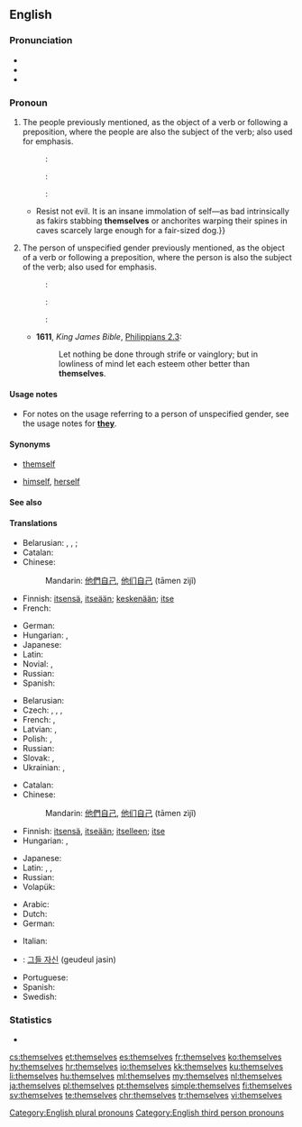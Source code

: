 ==English==

===Pronunciation===
* {{IPA|/ðɛmˈsɛlvz/|/ðəmˈsɛlvz/|lang=en}}
* {{audio|En-us-themselves.ogg|Audio (US)|lang=en}}
* {{hyphenation|them|selves|lang=en}}

===Pronoun===
{{en-pron|desc=personal pronoun}}

# {{n-g|The reflexive case of '''[[they]]''', the [[third-person]] plural [[personal pronoun]].}} The people previously mentioned, as the object of a verb or following a preposition, where the people are also the subject of the verb; also used for emphasis.
#: {{qualifier|reflexively}}: {{usex|lang=en|They’ve hurt '''themselves'''.}}
#: {{qualifier|after a preposition}}: {{usex|lang=en|They fought among '''themselves'''.}}
#: {{qualifier|for emphasis}}: {{usex|lang=en|They are going to try climbing Mount Everest '''themselves'''.}}
#* {{quote-book|year=1918|author={{w|W. B. Maxwell}}|chapter=16
|title=[http://openlibrary.org/works/OL1097634W The Mirror and the Lamp]
|passage=The preposterous altruism too!{{...}}Resist not evil. It is an insane immolation of self—as bad intrinsically as fakirs stabbing '''themselves''' or anchorites warping their spines in caves scarcely large enough for a fair-sized dog.}}
# {{n-g|The reflexive case of '''[[they]]''', the [[third-person]] singular [[personal pronoun]].}} The person of unspecified gender previously mentioned, as the object of a verb or following a preposition, where the person is also the subject of the verb; also used for emphasis.
#: {{qualifier|reflexively}}: {{usex|lang=en|Would whoever stole my phone please make '''themselves''' known.}}
#: {{qualifier|after a preposition}}: {{usex|lang=en|They’ve brought this on '''themselves'''.}}
#: {{qualifier|for emphasis}}: {{usex|lang=en|The children did this '''themselves'''.}}
#* '''1611''', ''King James Bible'', [[s:Bible (King James)/Philippians#Chapter 2|Philippians 2.3]]:
#*: Let nothing be done through strife or vainglory; but in lowliness of mind let each esteem other better than '''themselves'''.

====Usage notes====
* For notes on the usage referring to a person of unspecified gender, see the usage notes for '''[[they]]'''.

====Synonyms====
* {{sense|non-gender-specific, singular}} [[themself]]
* {{sense|gender-specific, singular}} [[himself]], [[herself]]

====See also====
{{English personal pronouns}}

====Translations====
{{trans-top|the reflexive case of they, the third-person plural personal pronoun}}
* Belarusian: {{t|be|сябе́|sc=Cyrl}} {{qualifier|accusative, genitive}}, {{t|be|[[сябе#Belarusian|сабе́]]|sc=Cyrl}} {{qualifier|dative, locative}}, {{t|be|[[сябе#Belarusian|сабо́й]]|sc=Cyrl}} {{qualifier|instrumental}}; {{t|be|-цца|tr=-cca|sc=Cyrl}} {{qualifier|verb ending}}
* Catalan: {{t+|ca|es}}
* Chinese:
*: Mandarin: [[他們]][[自己]], [[他们]][[自己]] (tāmen zìjǐ)
* Finnish: [[itse|itsensä]], [[itse|itseään]]; [[keskenään]]; [[itse]]
* French: {{t+|fr|se}}
{{trans-mid}}
* German: {{t+|de|sich}}
* Hungarian: {{t+|hu|maguk}}, {{t+|hu|magukat}}
* Japanese: {{t|ja|彼ら自身|tr=karera-jishin}}
* Latin: {{t|la|ipsi}}
* Novial: {{t|nov|sen}}, {{t|nov|se}}
* Russian: {{t+|ru|себя|tr=s'eb'á}}
* Spanish: {{t|es|ellos mismos}}
{{trans-bottom}}

{{trans-top|emphatic: they}}
* Belarusian: {{t|be|[[яны #Belarusian|яны́]] [[сам #Belarusian|са́мі]]|sc=Cyrl}}
* Czech: {{qualifier|animate}} {{t|cs|sami|m-p}}, {{qualifier|inanimate}} {{t|cs|samy|m-p}}, {{t|cs|samy|f-p}}, {{t+|cs|sama|n-p}}
* French: {{t+|fr|eux-mêmes|m}}, {{t+|fr|elles-mêmes}}
* Latvian: {{t|lv|viņi paši|m-p}}, {{t|lv|viņas pašas|f-p}}
* Polish: {{qualifier|animate}} {{t|pl|sami|m-p}}, {{qualifier|masculine inanimate and all other genders}} {{t+|pl|same}}
* Russian: {{t|ru|[[они#Russian|они́]] [[сам#Russian|са́ми]]|sc=Cyrl}}
* Slovak: {{t|sk|oni sami}}, {{t|sk|ony same}}
* Ukrainian: {{t|uk|вони́ сами́|sc=Cyrl}}, {{t|uk|вони́ самі́|sc=Cyrl}}
{{trans-bottom}}

{{trans-top|the persons of unspecified gender previously mentioned, as the object of a verb or following a preposition}}
* Catalan: {{t|ca|mateix|alt=mateixos}}
* Chinese:
*: Mandarin: [[他們]][[自己]], [[他们]][[自己]] (tāmen zìjǐ)
* Finnish: [[itse|itsensä]], [[itse|itseään]]; [[itse|itselleen]]; [[itse]]
* Hungarian: {{t|hu|önmaguk}}, {{t|hu|önmagukat}}
{{trans-mid}}
* Japanese: {{t|ja|彼ら自身|tr=karera-jishin}}
* Latin: {{t|la|ipsos|m}}, {{t|la|ipsas|f}}, {{t|la|ipsa|n}}
* Russian: {{t+|ru|себя|tr=s'eb'á}}
* Volapük: {{t|vo|okis}}
{{trans-bottom}}

{{checktrans-top}}
* Arabic: {{t-check|ar|انفسهم|tr=anfúsahum}}
* Dutch: {{t-check|nl|zichzelf}}
* German: {{t-check|de|sich selber}}
{{trans-mid}}
* Italian: {{t-check|it|essi stessi}}
* {{ttbc|ko}}: [[그들 자신]] (geudeul jasin)
* Portuguese: {{t-check|pt|eles mesmos}}
* Spanish: {{t-check|es|ellos mismos}}
* Swedish: {{t-check|sv|sig själva}}

===Statistics===
* {{rank|power|mother|often|266|themselves|half|certain|sent}}

[[Category:English plural pronouns]]
[[Category:English third person pronouns]]

[[cs:themselves]]
[[et:themselves]]
[[es:themselves]]
[[fr:themselves]]
[[ko:themselves]]
[[hy:themselves]]
[[hr:themselves]]
[[io:themselves]]
[[kk:themselves]]
[[ku:themselves]]
[[li:themselves]]
[[hu:themselves]]
[[ml:themselves]]
[[my:themselves]]
[[nl:themselves]]
[[ja:themselves]]
[[pl:themselves]]
[[pt:themselves]]
[[simple:themselves]]
[[fi:themselves]]
[[sv:themselves]]
[[te:themselves]]
[[chr:themselves]]
[[tr:themselves]]
[[vi:themselves]]